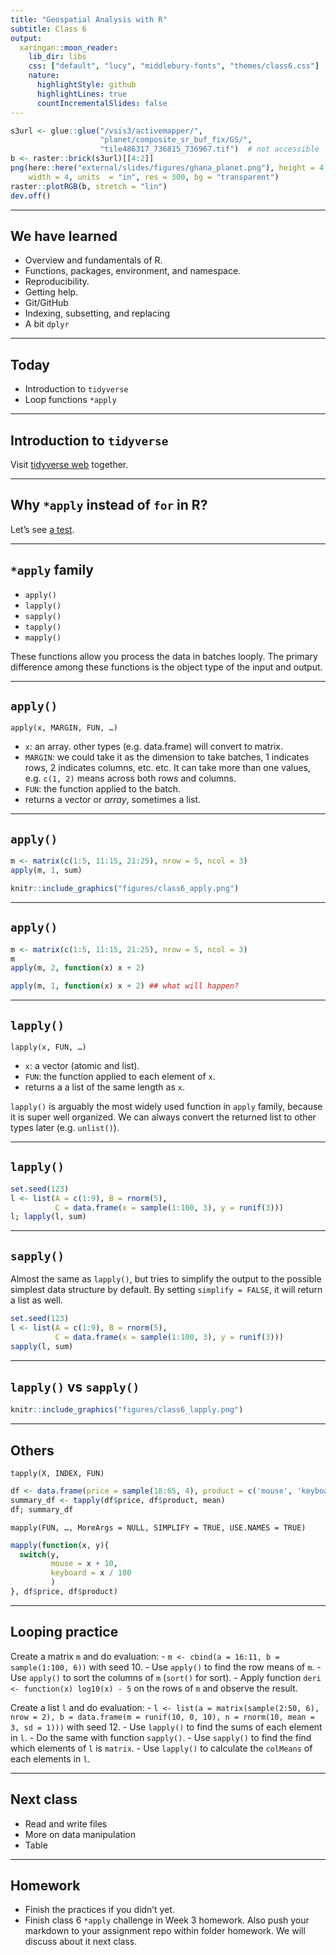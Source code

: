 ```yaml
---
title: "Geospatial Analysis with R"
subtitle: Class 6
output:
  xaringan::moon_reader:
    lib_dir: libs
    css: ["default", "lucy", "middlebury-fonts", "themes/class6.css"]
    nature:
      highlightStyle: github
      highlightLines: true
      countIncrementalSlides: false
---
```


```r
s3url <- glue::glue("/vsis3/activemapper/",
                    "planet/composite_sr_buf_fix/GS/",
                    "tile486317_736815_736967.tif")  # not accessible
b <- raster::brick(s3url)[[4:2]]
png(here::here("external/slides/figures/ghana_planet.png"), height = 4, 
    width = 4, units  = "in", res = 300, bg = "transparent")
raster::plotRGB(b, stretch = "lin")
dev.off()
```

---

## We have learned

- Overview and fundamentals of R.
- Functions, packages, environment, and namespace.
- Reproducibility.
- Getting help.
- Git/GitHub
- Indexing, subsetting, and replacing
- A bit `dplyr`

---

## Today

- Introduction to `tidyverse`
- Loop functions `*apply`

---

## Introduction to `tidyverse`

Visit [tidyverse web](https://www.tidyverse.org/packages/) together.

---

## Why `*apply` instead of `for` in R?

Let's see [a test](https://chart-studio.plotly.com/~dkisler/1/?share_key=SkMmss3R0Ogjf3D17vf489#/).

---

## `*apply` family

- `apply()`
- `lapply()`
- `sapply()`
- `tapply()`
- `mapply()`

These functions allow you process the data in batches looply. The primary difference among these functions is the object type of the input and output.

---

## `apply()`

`apply(x, MARGIN, FUN, …)`

- `x`: an array. other types (e.g. data.frame) will convert to matrix.
- `MARGIN`: we could take it as the dimension to take batches, 1 indicates rows, 2 indicates columns, etc. etc. It can take more than one values, e.g. `c(1, 2)` means across both rows and columns.
- `FUN`: the function applied to the batch.
- returns a vector or *array*, sometimes a list.

---

## `apply()`

```r
m <- matrix(c(1:5, 11:15, 21:25), nrow = 5, ncol = 3)
apply(m, 1, sum)
```

```r
knitr::include_graphics("figures/class6_apply.png")
```

---

## `apply()`

```r
m <- matrix(c(1:5, 11:15, 21:25), nrow = 5, ncol = 3)
m
apply(m, 2, function(x) x + 2)

apply(m, 1, function(x) x + 2) ## what will happen?
```

---

## `lapply()`

`lapply(x, FUN, …)`

- `x`: a vector (atomic and list).
- `FUN`: the function applied to each element of `x`.
- returns a a list of the same length as `x`.

`lapply()` is arguably the most widely used function in `apply` family, because it is super well organized. We can always convert the returned list to other types later (e.g. `unlist()`).

---

## `lapply()`

```r
set.seed(123)
l <- list(A = c(1:9), B = rnorm(5), 
          C = data.frame(x = sample(1:100, 3), y = runif(3)))
l; lapply(l, sum)
```

---

## `sapply()`

Almost the same as `lapply()`, but tries to simplify the output to the possible simplest data structure by default. By setting `simplify = FALSE`, it will return a list as well.

```r
set.seed(123)
l <- list(A = c(1:9), B = rnorm(5), 
          C = data.frame(x = sample(1:100, 3), y = runif(3)))
sapply(l, sum)
```

---

## `lapply()` vs  `sapply()`

```r
knitr::include_graphics("figures/class6_lapply.png")
```

---

## Others

`tapply(X, INDEX, FUN)`

```r
df <- data.frame(price = sample(18:65, 4), product = c('mouse', 'keyboard'))
summary_df <- tapply(df$price, df$product, mean)
df; summary_df
```

`mapply(FUN, …, MoreArgs = NULL, SIMPLIFY = TRUE, USE.NAMES = TRUE)`

```r
mapply(function(x, y){
  switch(y,
         mouse = x + 10,
         keyboard = x / 100
         )
}, df$price, df$product)
```

---

## Looping practice

Create a matrix `m` and do evaluation:
  - `m <- cbind(a = 16:11, b = sample(1:100, 6))` with seed 10.
  - Use `apply()` to find the row means of `m`.
  - Use `apply()` to sort the columns of `m` (`sort()` for sort).
  - Apply function `deri <- function(x) log10(x) - 5` on the rows of `m` and observe the result.

Create a list `l` and do evaluation:
  - `l <- list(a = matrix(sample(2:50, 6), nrow = 2), b = data.frame(m = runif(10, 0, 10), n = rnorm(10, mean = 3, sd = 1)))` with seed 12.
  - Use `lapply()` to find the sums of each element in `l`.
  - Do the same with function `sapply()`.
  - Use `sapply()` to find the find which elements of `l` is `matrix`.
  - Use `lapply()` to calculate the `colMeans` of each elements in `l`.  

---

## Next class

- Read and write files
- More on data manipulation
- Table

---

## Homework

- Finish the practices if you didn't yet.
- Finish class 6 `*apply` challenge in Week 3 homework. Also push your markdown to your assignment repo within folder homework. We will discuss about it next class.
